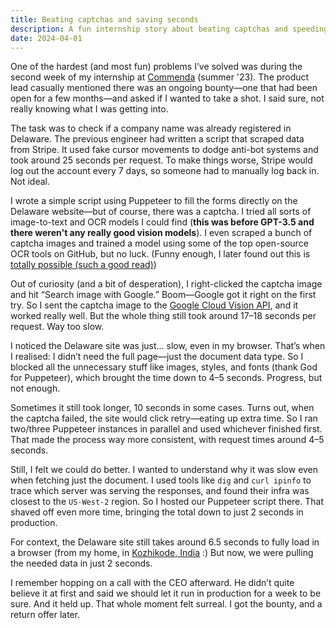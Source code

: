 ```yaml
---
title: Beating captchas and saving seconds
description: A fun internship story about beating captchas and speeding things up.
date: 2024-04-01
---
```


One of the hardest (and most fun) problems I’ve solved was during the second week of my internship at [Commenda](https://www.commenda.io/) (summer '23). The product lead casually mentioned there was an ongoing bounty—one that had been open for a few months—and asked if I wanted to take a shot. I said sure, not really knowing what I was getting into.

The task was to check if a company name was already registered in Delaware. The previous engineer had written a script that scraped data from Stripe. It used fake cursor movements to dodge anti-bot systems and took around 25 seconds per request. To make things worse, Stripe would log out the account every 7 days, so someone had to manually log back in. Not ideal.

I wrote a simple script using Puppeteer to fill the forms directly on the Delaware website—but of course, there was a captcha. I tried all sorts of image-to-text and OCR models I could find (**this was before GPT-3.5 and there weren't any really good vision models**). I even scraped a bunch of captcha images and trained a model using some of the top open-source OCR tools on GitHub, but no luck. (Funny enough, I later found out this is [totally possible (such a good read)](https://www.nullpt.rs/breaking-the-4chan-captcha))

Out of curiosity (and a bit of desperation), I right-clicked the captcha image and hit “Search image with Google.” Boom—Google got it right on the first try. So I sent the captcha image to the [Google Cloud Vision API](https://cloud.google.com/vision?hl=en), and it worked really well. But the whole thing still took around 17–18 seconds per request. Way too slow.

I noticed the Delaware site was just... slow, even in my browser. That’s when I realised: I didn’t need the full page—just the document data type. So I blocked all the unnecessary stuff like images, styles, and fonts (thank God for Puppeteer), which brought the time down to 4–5 seconds. Progress, but not enough.

Sometimes it still took longer, 10 seconds in some cases. Turns out, when the captcha failed, the site would click retry—eating up extra time. So I ran two/three Puppeteer instances in parallel and used whichever finished first. That made the process way more consistent, with request times around 4–5 seconds.

Still, I felt we could do better. I wanted to understand why it was slow even when fetching just the document. I used tools like `dig` and `curl ipinfo` to trace which server was serving the responses, and found their infra was closest to the `US-West-2` region. So I hosted our Puppeteer script there. That shaved off even more time, bringing the total down to just 2 seconds in production.

For context, the Delaware site still takes around 6.5 seconds to fully load in a browser (from my home, in [Kozhikode, India](https://www.google.com/search?q=Kozhikode) :) But now, we were pulling the needed data in just 2 seconds.

I remember hopping on a call with the CEO afterward. He didn’t quite believe it at first and said we should let it run in production for a week to be sure. And it held up. That whole moment felt surreal. I got the bounty, and a return offer later.
